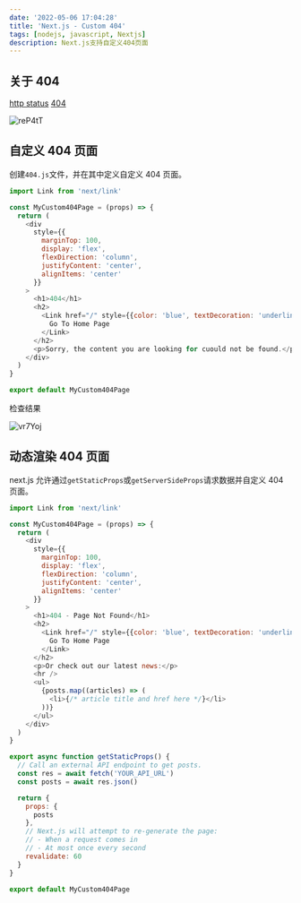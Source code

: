 ```yaml
---
date: '2022-05-06 17:04:28'
title: 'Next.js - Custom 404'
tags: [nodejs, javascript, Nextjs]
description: Next.js支持自定义404页面
---
```


## 关于 404

[http status](https://manon.icu/http-status)
[404](https://www.abstractapi.com/http-status-codes/404)

![reP4tT](https://cdn.jsdelivr.net/gh/manonicu/pics@master/uPic/reP4tT.jpg)

## 自定义 404 页面

创建`404.js`文件，并在其中定义自定义 404 页面。

```js
import Link from 'next/link'

const MyCustom404Page = (props) => {
  return (
    <div
      style={{
        marginTop: 100,
        display: 'flex',
        flexDirection: 'column',
        justifyContent: 'center',
        alignItems: 'center'
      }}
    >
      <h1>404</h1>
      <h2>
        <Link href="/" style={{color: 'blue', textDecoration: 'underline'}}>
          Go To Home Page
        </Link>
      </h2>
      <p>Sorry, the content you are looking for cuould not be found.</p>
    </div>
  )
}

export default MyCustom404Page
```

检查结果

![vr7Yoj](https://cdn.jsdelivr.net/gh/manonicu/pics@master/uPic/vr7Yoj.jpg)

## 动态渲染 404 页面

next.js 允许通过`getStaticProps`或`getServerSideProps`请求数据并自定义 404 页面。

```js
import Link from 'next/link'

const MyCustom404Page = (props) => {
  return (
    <div
      style={{
        marginTop: 100,
        display: 'flex',
        flexDirection: 'column',
        justifyContent: 'center',
        alignItems: 'center'
      }}
    >
      <h1>404 - Page Not Found</h1>
      <h2>
        <Link href="/" style={{color: 'blue', textDecoration: 'underline'}}>
          Go To Home Page
        </Link>
      </h2>
      <p>Or check out our latest news:</p>
      <hr />
      <ul>
        {posts.map((articles) => (
          <li>{/* article title and href here */}</li>
        ))}
      </ul>
    </div>
  )
}

export async function getStaticProps() {
  // Call an external API endpoint to get posts.
  const res = await fetch('YOUR_API_URL')
  const posts = await res.json()

  return {
    props: {
      posts
    },
    // Next.js will attempt to re-generate the page:
    // - When a request comes in
    // - At most once every second
    revalidate: 60
  }
}

export default MyCustom404Page
```
